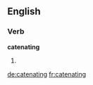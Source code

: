 
==English==

===Verb===
'''catenating'''

# {{present participle of|[[catenate]]}}

[[de:catenating]]
[[fr:catenating]]